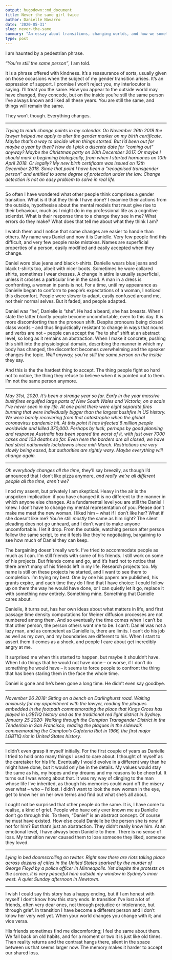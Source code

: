 ```yaml
---
output: hugodown::md_document
title: Never the same girl twice
author: Danielle Navarro
date: '2020-05-31'
slug: never-the-same
summary: "An essay about transitions, changing worlds, and how we sometimes don't notice that things are no longer what they once were."
type: post
---
```


I am haunted by a pedestrian phrase. 

*"You're still the same person"*, I am told.

It is a phrase offered with kindness. It's a reassurance of sorts, usually given on those occasions when the subject of my gender transition arises. It's an expression of support. I promise I won't reject you, my interlocutor is saying. I'll treat you the same. How you appear to the outside world may have changed, they concede, but on the inside you're still the same person I've always known and liked all these years.  You are still the same, and things will remain the same.

They won't though. Everything changes.

---

*Trying to mark change points in my calendar. On November 26th 2018 the lawyer helped me apply to alter the gender marker on my birth certificate. Maybe that's a way to decide when things started. But I'd been out for maybe a year by then? How do I pick a discrete date for "coming out" anyway? Maybe the Christmas party on 20th December 2017. Or maybe I should mark a beginning biologically, from when I started hormones on 10th April 2018. Or legally? My new birth certificate was issued on 12th December 2018. Since that point I have been a "recognised transgender person" and entitled to some degree of protection under the law. Change detection is not an easy problem to solve in real life.*

---

So often I have wondered what other people think comprises a gender transition. What is it that they think I have done? I examine their actions from the outside, hypothesise about the mental models that must give rise to their behaviour, much as I might do in my professional life as a cognitive scientist. What is their response time to a change they see in me? What errors do they make? What does that tell me about what they think I am?

I watch them and I notice that some changes are easier to handle than others. My name was Daniel and now it is Danielle. Very few people find this difficult, and very few people make mistakes. Names are superficial properties of a person, easily modified and easily accepted when they change.  

Daniel wore blue jeans and black t-shirts. Danielle wears blue jeans and black t-shirts too, albeit with nicer boots. Sometimes he wore collared shirts, sometimes I wear dresses. A change in attire is usually superficial, unless it crosses a particular line in the sand. A man in a dress is confronting, a woman in pants is not. For a time, until my appearance as Danielle began to conform to people's expectations of a woman, I noticed this discomfort. People were slower to adapt, easily confused around me, not their normal selves. But it faded, and people adapted. 

Daniel was "he", Danielle is "she". He had a beard, she has breasts. When I state the latter bluntly people become uncomfortable, even to this day. It is more discomforting than the pronoun shift. Despite pronouns being closed class words -- and thus linguistically resistant to change in ways that nouns and verbs are not -- people can accept the "he to she" shift at an abstract level, so long as it remains an abstraction. When I make it concrete, pushing this shift into the physiological domain, describing the manner in which my body has changed, the discomfort becomes overwhelming and the speaker changes the topic. *Well anyway, you're still the same person on the inside* they say.

And this is the the hardest thing to accept. The thing people fight so hard not to notice, the thing they refuse to believe when it is pointed out to them. I'm not the same person anymore.

---

*May 31st, 2020. It's been a strange year so far. Early in the year massive bushfires engulfed large parts of New South Wales and Victoria, on a scale I've never seen in my life. At one point there were eight separate fires burning that were individually bigger than the largest bushfire in US history. We were barely recovering from that catastrophe when the global coronavirus pandemic hit. At this point it has infected 6 million people worldwide and killed 370,000. Perhaps by luck, perhaps by good planning and response Australia has been spared the worst of it, with just over 7000 cases and 103 deaths so far. Even here the borders are all closed, we have had strict nationwide lockdowns since mid-March. Restrictions are very slowly being eased, but authorities are rightly wary. Maybe everything will change again.*

---


*Oh everybody changes all the time*, they'll say breezily, as though I'd announced that I don't like pizza anymore, *and really we're all different people all the time, aren't we?* 

I nod my assent, but privately I am skeptical. Heavy in the air is the unspoken implication: if you have changed it is no different to the manner in which anyone else changes. At a fundamental level you are still the Daniel I knew. I don't have to change my mental representation of you. Please don't make me meet the new woman. I liked him -- what if I don't like her? What if she doesn't like me? You're still *mostly* the same as him right? The silent pleading does not go unheard, and I don't want to make anyone uncomfortable. I let it drop. From the outside, watching person after person follow the same script, to me it feels like they're negotiating, bargaining to see how much of Daniel they can keep.


The bargaining doesn't really work. I've tried to accommodate people as much as I can. I'm still friends with some of his friends. I still work on some of his projects. But friends come and go, and it's hard not to notice that there aren't many of his friends left in my life. Research projects too. My name is still on these projects he started, and I want to see them to completion. I'm trying my best. One by one his papers are published, his grants expire, and each time they do I find that I have choice: I could follow up on them the way he would have done, or I can quietly let it go, replace it with something new entirely. Something mine. Something that Danielle cares about. 

Danielle, it turns out, has her own ideas about what matters in life, and first passage time density computations for Weiner diffusion processes are not numbered among them. And so eventually the time comes when I can't be that other person, the person others want me to be. I can't: Daniel was not a lazy man, and as competent as Danielle is, there are limits. I can't do his job as well as my own, and my boundaries are different to his. When I start to assert them it comes as a shock, and people I care about get incredibly angry at me. 

It surprised me when this started to happen, but maybe it shouldn't have. When I do things that he would not have done -- or worse, if I don't do something he would have -- it seems to force people to confront the thing that has been staring them in the face the whole time. 

Daniel is gone and he's been gone a long time. He didn't even say goodbye.


---

*November 26 2018: Sitting on a bench on Darlinghurst road. Waiting anxiously for my appointment with the lawyer, reading the plaques embedded in the footpath commemorating the place that Kings Cross has played in LGBTIQ history and as the traditional red light district in Sydney. January 25 2020: Walking through the Compton Transgender District in the Tenderloin in San Francisco, reading the plaques in the sidewalk commemorating the Compton's Cafeteria Riot in 1966, the first major LGBTIQ riot in United States history.* 

---



I didn't even grasp it myself initially. For the first couple of years as Danielle I tried to hold onto many things I used to care about. I thought of myself as the caretaker for his life. Eventually I would evolve in a different way than he might have done, but it would only be in the details. My values would stay the same as his, my hopes and my dreams and my reasons to be cheerful. It turns out I was wrong about that. It was my way of clinging to the man whose life I've inherited, as though his memories could ward off the misery over what -- who -- I'd lost. I didn't want to look the new woman in the eye, get to know her on her own terms and find out what she's all about. 

I ought not be surprised that other people do the same. It is, I have come to realise, a kind of grief. People who have only ever known me as Danielle don't go through this. To them, "Daniel" is an abstract concept. Of course he must have existed. How else could Danielle be the person she is now, if not for him? But that's just an abstraction. They didn't really know him. At an emotional level, I have always been Danielle to them. There is no sense of loss. My transition never caused them to lose someone they liked, someone they loved.





---

*Lying in bed doomscrolling on twitter. Right now there are riots taking place across dozens of cities in the United States sparked by the murder of George Floyd by a police officer in Minneapolis. Yet despite the protests on the screen, it is very peaceful here outside my window in Sydney's inner west. A quiet Sunday afternoon in Newtown.* 

---


I wish I could say this story has a happy ending, but if I am honest with myself I don't know how this story ends. In transition I've lost a lot of friends, often very dear ones, not through prejudice or intolerance, but through grief. In transition I have become a different person and I don't know her very well yet. When your world changes you change with it; and vice versa. 

His friends sometimes find me discomforting; I feel the same about them. We fall back on old habits, and for a moment or two it is just like old times. Then reality returns and the contrast hangs there, silent in the space between us that seems larger now. The memory makes it harder to accept our shared loss.


